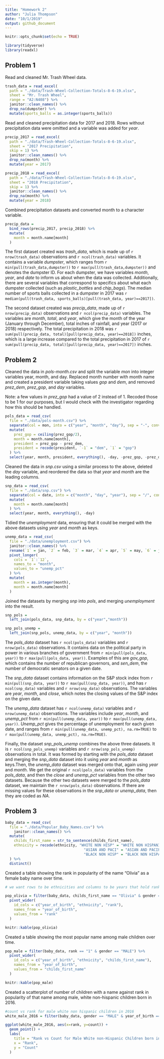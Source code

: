 ```yaml
---
title: "Homework 2"
author: "Julia Thompson"
date: "10/1/2019"
output: github_document
---
```


```r
knitr::opts_chunk$set(echo = TRUE)

library(tidyverse)
library(readxl)
```

## Problem 1

Read and cleaned Mr. Trash Wheel data.

```r
trash_data = read_excel(
  path = "./data/Trash-Wheel-Collection-Totals-8-6-19.xlsx",
  sheet = "Mr. Trash Wheel",
  range = "A2:N408") %>%
  janitor::clean_names() %>%
  drop_na(dumpster) %>%
  mutate(sports_balls = as.integer(sports_balls))
```

Read and cleaned precipitation data for 2017 and 2018. Rows without precipitation data were omitted and a variable was added for _year_.

```r
precip_2017 = read_excel(
  path = "./data/Trash-Wheel-Collection-Totals-8-6-19.xlsx",
  sheet = "2017 Precipitation",
  skip = 1) %>% 
  janitor::clean_names() %>% 
  drop_na(month) %>% 
  mutate(year = 2017)

precip_2018 = read_excel(
  path = "./data/Trash-Wheel-Collection-Totals-8-6-19.xlsx",
  sheet = "2018 Precipitation",
  skip = 1) %>% 
  janitor::clean_names() %>% 
  drop_na(month) %>% 
  mutate(year = 2018)
```

Combined precipitation datasets and converted month to a character variable.

```r
precip_data = 
  bind_rows(precip_2017, precip_2018) %>% 
  mutate(
    month = month.name[month]
  )
```

The first dataset created was _trash_data_, which is made up of `r nrow(trash_data)` observations and `r ncol(trash_data)` variables. It contains a variable _dumpster_, which ranges from `r min(pull(trash_data,dumpster))` to `r max(pull(trash_data,dumpster))` and denotes the dumpster ID. For each dumpster, we have variables _month_, _year_, and _date_ to inform us about when the data was collected. Additionally, there are several variables that correspond to specifics about what each dumpster collected (such as _plastic_bottles_ and _chip_bags_). The median number of sports balls collected in a dumpster in 2017 was `r median(pull(trash_data, sports_balls)[pull(trash_data, year)==2017])`.

The second dataset created was _precip_data_, made up of `r nrow(precip_data)` observations and `r ncol(precip_data)` variables. The variables are _month_, _total_, and _year_, which give the month of the year (January through December), total inches of rainfall, and year (2017 or 2018) respectively. The total precipitation in 2018 was `r sum(pull(precip_data, total)[pull(precip_data, year)==2018])` inches, which is a large increase compared to the total precipitation in 2017 of `r sum(pull(precip_data, total)[pull(precip_data, year)==2017])` inches.

## Problem 2

Cleaned the data in _pols-month.csv_ and split the variable _mon_ into integer variables year, month, and day. Replaced month number with month name and created a president variable taking values _gop_ and _dem_, and removed _prez_dem_, _prez_gop_, and _day_ variables.

Note: a few values in _prez_gop_ had a value of 2 instead of 1. Recoded those to be 1 for our purposes, but I would check with the investigator regarding how this should be handled.

```r
pols_data = read_csv(
  file = "./data/pols-month.csv") %>% 
  separate(col = mon, into = c("year", "month", "day"), sep = "-", convert = TRUE) %>% 
  mutate(
    prez_gop = ceiling(prez_gop/2),
    month = month.name[month],
    president = prez_gop - prez_dem,
    president = recode(president, `-1` = "dem", `1` = "gop")
  ) %>% 
  select(year, month, president, everything(), -day, -prez_gop, -prez_dem)
```

Cleaned the data in _snp.csv_ using a similar process to the above, deleted the _day_ variable, and reordered the data so that _year_ and _month_ are the leading columns. 

```r
snp_data = read_csv(
  file = "./data/snp.csv") %>% 
  separate(col = date, into = c("month", "day", "year"), sep = "/", convert = TRUE) %>% 
  mutate(
    month = month.name[month]
  ) %>% 
  select(year, month, everything(), -day)
```

Tidied the _unemployment_ data, ensuring that it could be merged with the above datasets using _year_ and _month_ as keys.

```r
unemp_data = read_csv(
  file = "./data/unemployment.csv") %>% 
  janitor::clean_names() %>% 
  rename(`1` = jan, `2` = feb, `3` = mar, `4` = apr, `5` = may, `6` = jun, `7` = jul, `8` = aug, `9` = sep,           `10` = oct, `11` = nov, `12` = dec) %>% 
  pivot_longer(
    cols = `1`:`12`,
    names_to = "month",
    values_to = "unemp_pct"
  ) %>% 
  mutate(
    month = as.integer(month),
    month = month.name[month]
  )

```

Joined the datasets by merging _snp_ into _pols_, and merging _unemployment_ into the result.

```r
snp_pols = 
  left_join(pols_data, snp_data, by = c("year","month"))

snp_pols_unemp = 
  left_join(snp_pols, unemp_data, by = c("year", "month"))
```

The _pols_data_ dataset has `r ncol(pols_data)` variables and `r nrow(pols_data)` observations. It contains data on the political party in power in various branches of government from `r min(pull(pols_data, year))` to `r max(pull(pols_data, year))`. Examples of this are _gov_gop_, which contains the number of republican governors, and _sen_dem_, the number of democratic senators on a given date. 

The _snp_data_ dataset contains information on the S&P stock index from `r min(pull(snp_data, year))` to `r max(pull(snp_data, year))`, and has `r ncol(snp_data)` variables and `r nrow(snp_data)` observations. The variables are _year_, _month_, and _close_, which notes the closing values of the S&P index on the given date. 

The _unemp_data_ dataset has `r ncol(unemp_data)` variables and `r nrow(unemp_data)` observations. The variables include _year_, _month_, and _unemp_pct_ from `r min(pull(unemp_data, year))` to `r max(pull(unemp_data, year))`. _Unemp_pct_ gives the percentage of unemployment for each given date, and ranges from `r min(pull(unemp_data, unemp_pct), na.rm=TRUE)` to `r max(pull(unemp_data, unemp_pct), na.rm=TRUE)`.

Finally, the dataset _snp_pols_unemp_ combines the above three datasets. It is `r ncol(snp_pols_unemp)` variables and `r nrow(snp_pols_unemp)` observations in total. It was formed by starting with the _pols_data_ dataset and merging the _snp_data_ dataset into it using _year_ and _month_ as keys.Then, the _unemp_data_ dataset was merged onto that, again using _year_ and _month_. We get the original `r ncol(pols_data)` variables from the _pols_data_, and then the _close_ and _unemp_pct_ variables from the other two datasets. Because the other two datasets were merged to the _pols_data_ dataset, we maintain the `r nrow(pols_data)` observations. If there are missing values for these observations in the _snp_data_ or _unemp_data_, then they are coded as _NA_. 

## Problem 3

```r
baby_data = read_csv(
  file = "./data/Popular_Baby_Names.csv") %>% 
    janitor::clean_names() %>% 
  mutate(
    childs_first_name = str_to_sentence(childs_first_name),
    ethnicity = recode(ethnicity, "WHITE NON HISP" = "WHITE NON HISPANIC",
                                    "ASIAN AND PACI" = "ASIAN AND PACIFIC ISLANDER",
                                    "BLACK NON HISP" = "BLACK NON HISPANIC")
  ) %>% 
  distinct()
```

Created a table showing the rank in popularity of the name “Olivia” as a female baby name over time.

```r
# we want rows to be ethnicities and columns to be years that hold rank

pop_olivia = filter(baby_data, childs_first_name == "Olivia" & gender == "FEMALE") %>% 
  pivot_wider(
    id_cols = c("year_of_birth", "ethnicity", "rank"),
    names_from = "year_of_birth",
    values_from = "rank"
  )

knitr::kable(pop_olivia)
```

Created a table showing the most popular name among male children over time.

```r
pop_male = filter(baby_data, rank == "1" & gender == "MALE") %>% 
  pivot_wider(
    id_cols = c("year_of_birth", "ethnicity", "childs_first_name"),
    names_from = "year_of_birth",
    values_from = "childs_first_name"
  )

knitr::kable(pop_male)
```

Created a scatterplot of number of children with a name against rank in popularity of that name among male, white non-hispanic children born in 2016.

```r
#count vs rank for male white non hispanic children in 2016
white_male_2016 = filter(baby_data, gender == "MALE" & year_of_birth == "2016" & ethnicity == "WHITE NON HISPANIC") 

ggplot(white_male_2016, aes(x=rank, y=count)) + 
  geom_point() +
  labs(
    title = "Rank vs Count for Male White non-Hispanic Children born in 2016",
    x = "Rank",
    y = "Count"
  )
```

